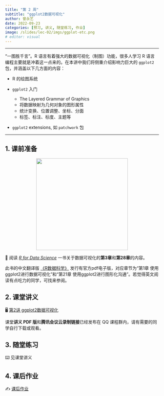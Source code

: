 ```yaml
---
title: "第 2 周"
subtitle: "ggplot2数据可视化"
author: 曾永艺
date: 2022-09-23
categories: [预习, 讲义, 随堂练习, 作业]
image: /slides/lec-02/imgs/ggplot-etc.png
# editor: visual
---
```


<hr>

“一图胜千言”。R 语言有着强大的数据可视化（制图）功能，很多人学习 R 语言编程主要就是冲着这一点来的。在本讲中我们将侧重介绍影响力巨大的 `ggplot2` 包，并涵盖以下几方面的内容：

* R 的绘图系统

* `ggplot2` 入门
  - The Layered Grammar of Graphics
  - 将数据映射为几何对象的图形属性
  - 统计变换、位置调整、坐标、分面
  - 标签、标注、标度、主题等

* `ggplot2` extensions, 如 `patchwork` 包

<hr>

## 1. 课前准备

::: {style="text-align:center"}
<img src="https://d33wubrfki0l68.cloudfront.net/b88ef926a004b0fce72b2526b0b5c4413666a4cb/24a30/cover.png" class="cover" width="300"/>
:::

📖 阅读 [*R for Data Science*](https://r4ds.had.co.nz/) 一书关于数据可视化的**第3章**和**第28章**的内容。

::: callout-tip
此书的中文翻译版 [《R数据科学》](https://www.ituring.com.cn/book/2113) 发行有官方pdf电子版，对应章节为“第1章 使用ggplot2进行数据可视化”和“第21章 使用ggplot2进行图形化沟通”。若觉得英文阅读有点吃力的同学，可找来参阅。
:::

## 2. 课堂讲义

🖥️ [第2讲 ggplot2数据可视化](/slides/lec-02/L02_Visualization.html)

:::{.callout-note}
课堂**讲义 PDF 版**和**腾讯会议云录制链接**已经发布在 QQ 课程群内，请有需要的同学自行下载或观看。
:::

## 3. 随堂练习

⌨️ 见课堂讲义

## 4. 课后作业

✍️ [课后作业](/hw/hw-02.qmd)

<br>

<!-- ::: {style="font-size:0.875em; text-align:right"} -->
<!-- 回到 [课程安排](../schedule.qmd) ⏎ -->
<!-- ::: -->
